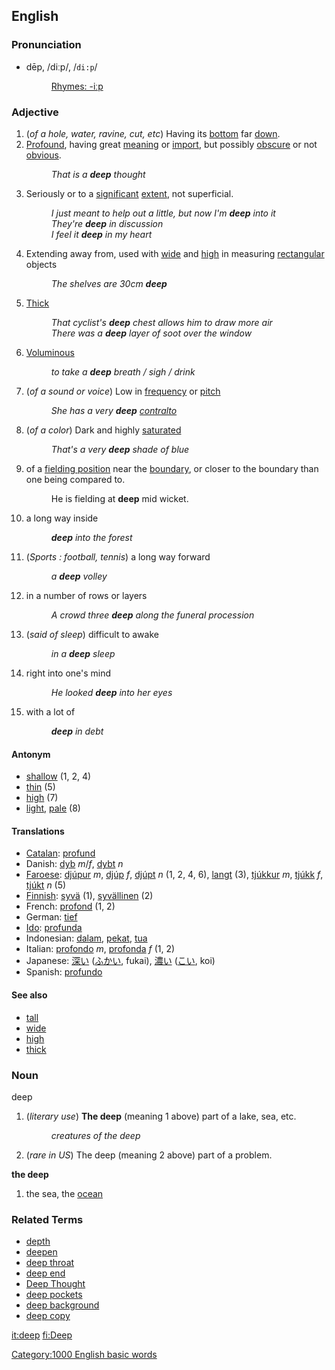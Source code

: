 ==English==
===Pronunciation===
*dēp, /diːp/, /<tt>di:p</tt>/
*:[[Rhymes:English:-iːp|Rhymes: -iːp]]

===Adjective===
#(''of a hole, water, ravine, cut, etc'') Having its [[bottom]] far [[down]].
#[[Profound]], having great [[meaning]] or [[import]], but possibly [[obscure]] or not [[obvious]].
#: ''That is a '''deep''' thought''
# Seriously or to a [[significant]] [[extent]], not superficial.
#: ''I just meant to help out a little, but now I'm '''deep''' into it''
#: ''They're '''deep''' in discussion''
#: ''I feel it '''deep''' in my heart''
# Extending away from, used with [[wide]] and [[high]] in measuring [[rectangular]] objects
#: ''The shelves are 30cm '''deep'''''
# [[Thick]]
#: ''That cyclist's '''deep''' chest allows him to draw more air''
#: ''There was a '''deep''' layer of soot over the window''
# [[Voluminous]]
#: ''to take a '''deep''' breath / sigh / drink''
# (''of a sound or voice'') Low in [[frequency]] or [[pitch]]
#: ''She has a very '''deep''' [[contralto]]''
# (''of a color'') Dark and highly [[saturated]]
#: ''That's a very '''deep''' shade of blue''
# {{cricket}} of a [[fielding position]] near the [[boundary]], or closer to the boundary than one being compared to.
#: He is fielding at '''deep''' mid wicket.
# a long way inside
#: '''''deep''' into the forest''
# (''Sports : football, tennis'') a long way forward
#: ''a '''deep''' volley''
# in a number of rows or layers
#: ''A crowd three '''deep''' along the funeral procession''
# (''said of sleep'') difficult to awake
#: ''in a '''deep''' sleep''
# right into one's mind
#: ''He looked '''deep''' into her eyes''
# with a lot of
#: '''''deep''' in debt''

====Antonym====
*[[shallow]] (1, 2, 4)
*[[thin]] (5)
*[[high]] (7)
*[[light]], [[pale]] (8)


====Translations====
*[[Catalan]]: [[profund]]
*Danish: [[dyb]] ''m''/''f'', [[dybt]] ''n''
*[[Faroese]]: [[djúpur]] ''m'', [[djúp]] ''f'', [[djúpt]] ''n'' (1, 2, 4, 6), [[langt]] (3), [[tjúkkur]] ''m'', [[tjúkk]] ''f'', [[tjúkt]] ''n'' (5) 
*[[Finnish]]: [[syvä]] (1), [[syvällinen]] (2)
*French: [[profond]] (1, 2)
*German: [[tief]]
*[[Ido]]: [[profunda]]
*Indonesian: [[dalam]], [[pekat]], [[tua]]
*Italian: [[profondo]] ''m'', [[profonda]] ''f'' (1, 2)
*Japanese: [[深い]] ([[ふかい]], fukai), [[濃い]] ([[こい]], koi)
*Spanish: [[profundo]]

====See also====
*[[tall]]
*[[wide]]
*[[high]]
*[[thick]]

===Noun===
deep

# (''literary use'') '''The deep''' (meaning 1 above) part of a lake, sea, etc.
#: ''creatures of the deep''
# (''rare in US'') The deep (meaning 2 above) part of a problem.

'''the deep'''
#the sea, the [[ocean]]

=== Related Terms ===

* [[depth]]
* [[deepen]]
* [[deep throat]]
* [[deep end]]
* [[Deep Thought]]
* [[deep pockets]]
* [[deep background]]
* [[deep copy]]

[[it:deep]]
[[fi:Deep]]
[[Category:1000 English basic words]]